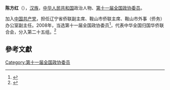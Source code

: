 '''陈方红'''（{{bd|1950年||}}），[[汉族|汉族]]，[[中华人民共和国|中华人民共和国]]政治人物、[[第十一届全国政协委员|第十一届全国政协委员]]。

加入[[中国共产党|中国共产党]]，担任辽宁省侨联副主席、鞍山市侨联主席、鞍山市外事（侨务）办公室副主任。2008年，当选第十一届全国政协委员<ref>{{cite news|title=第十一届全国政协委员名单|url=http://www.indaa.com.cn/zt/2009qglh/zxzs/200903/t20090303_127573.html|accessdate=2013-04-09|newspaper=新华社北京1月25日电 中国人民政治协商会议第十一届全国委员会委员名单(共2237人，2008年1月25日政协第十届全国委员会常务委员会第二十次会议通过)|date=2008年1月25日|deadurl=yes|archiveurl=https://web.archive.org/web/20130928014403/http://www.indaa.com.cn/zt/2009qglh/zxzs/200903/t20090303_127573.html|archivedate=2013年9月28日}}</ref>，代表中华全国归国华侨联合会，分入第二十五组。<ref>{{cite news|title=全国政协信息-陈方红|url=http://www.cppcc.gov.cn/CMS/wylibary/showJcwyxtInfoWylibary.action?tabJcwyxt.guid=11W0008210&wytype=wjwy|accessdate=2013-04-11|newspaper=全国政协委员会|archive-date=2019-07-13|archive-url=https://web.archive.org/web/20190713205701/http://www.cppcc.gov.cn/CMS/wylibary/showJcwyxtInfoWylibary.action?tabJcwyxt.guid=11W0008210&wytype=wjwy|dead-url=no}}</ref>

==參考文獻==
{{reflist}}
{{中国政治人物小作品}}

[[Category:第十一届全国政协委员|Category:第十一届全国政协委员]]